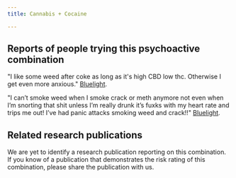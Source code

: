 ---
title: Cannabis + Cocaine

---

## Reports of people trying this psychoactive combination

"I like some weed after coke as long as it's high CBD low thc. Otherwise I get even more anxious." [Bluelight](https://bluelight.org/xf/threads/cocaine-weed.811337/).

"I can’t smoke weed when I smoke crack or meth anymore not even when I’m snorting that shit unless I’m really drunk it’s fuxks with my heart rate and trips me out! I’ve had panic attacks smoking weed and crack!!" [Bluelight](https://bluelight.org/xf/threads/smoking-weed-with-coke.879461/).

## Related research publications

We are yet to identify a research publication reporting on this combination. If you know of a publication that demonstrates the risk rating of this combination, please share the publication with us.




